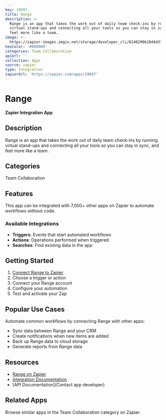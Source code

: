 ```yaml
---
key: 19697
title: Range
description: >-
  Range is an app that takes the work out of daily team check-ins by running
  virtual stand-ups and connecting all your tools so you can stay in sync, and
  feel more like a team.
image: >-
  https://zapier-images.imgix.net/storage/developer_cli/6148290b10d4d371bb59ba0080632dd4.png?auto=format%2Ccompress&ixlib=python-3.0.0&q=50
hexColor: '#000000'
categories: Team Collaboration
apiUrl: ''
collection: Apps
source: zapier
type: Integration
zapierUrl: 'https://zapier.com/apps/19697'
---
```

# Range

**Zapier Integration App**

## Description

Range is an app that takes the work out of daily team check-ins by running virtual stand-ups and connecting all your tools so you can stay in sync, and feel more like a team.

## Categories

Team Collaboration

## Features

This app can be integrated with 7,000+ other apps on Zapier to automate workflows without code.

### Available Integrations

- **Triggers**: Events that start automated workflows
- **Actions**: Operations performed when triggered
- **Searches**: Find existing data in the app

## Getting Started

1. [Connect Range to Zapier](https://zapier.com/apps/19697)
2. Choose a trigger or action
3. Connect your Range account
4. Configure your automation
5. Test and activate your Zap

## Popular Use Cases

Automate common workflows by connecting Range with other apps:

- Sync data between Range and your CRM
- Create notifications when new items are added
- Back up Range data to cloud storage
- Generate reports from Range data

## Resources

- [Range on Zapier](https://zapier.com/apps/19697)
- [Integration Documentation](https://zapier.com/apps/19697/integrations)
- [API Documentation](Contact app developer)

## Related Apps

Browse similar apps in the Team Collaboration category on Zapier.
